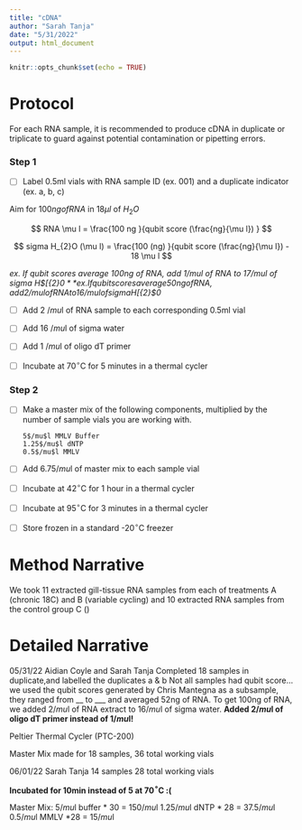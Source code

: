 ```yaml
---
title: "cDNA"
author: "Sarah Tanja"
date: "5/31/2022"
output: html_document
---
```


```r
knitr::opts_chunk$set(echo = TRUE)
```

# Protocol
For each RNA sample, it is recommended to produce cDNA in duplicate or triplicate to guard against potential contamination or pipetting errors.  


### Step 1
- [ ] Label 0.5ml vials with RNA sample ID (ex. 001) and a duplicate indicator (ex. a, b, c)

Aim for $100ng of RNA$ in $18\mu l$ of  $H_{2}O$

$$ RNA \mu l = \frac{100 ng }{qubit score (\frac{ng}{\mu l}) } $$
    
    
$$ sigma H_{2}O (\mu l) = \frac{100 (ng) }{qubit score (\frac{ng}{\mu l}) - 18 \mu l $$
  
*ex. If qubit scores average 100ng of RNA, add 1$/mu$l of RNA to 17$/mu$l of sigma H$_[{2}$0*
*ex. If qubit scores average 50ng of RNA, add 2$/mu$l of RNA to 16$/mu$l of sigma H$_[{2}$0*

- [ ] Add 2 $/mu$l of RNA sample to each corresponding 0.5ml vial
- [ ] Add 16 $/mu$l of sigma water


- [ ] Add 1 $/mu$l of oligo dT primer
- [ ] Incubate at 70$^{\circ}$C for 5 minutes in a thermal cycler 

### Step 2
- [ ] Make a master mix of the following components, 
      multiplied by the number of sample vials you are working with.
       
      
      5$/mu$l MMLV Buffer
      1.25$/mu$l dNTP
      0.5$/mu$l MMLV
      
- [ ] Add 6.75$/mu$l of master mix to each sample vial
- [ ] Incubate at 42$^{\circ}$C for 1 hour in a thermal cycler 
- [ ] Incubate at 95$^{\circ}$C for 3 minutes in a thermal cycler
- [ ] Store frozen in a standard -20$^{\circ}$C freezer

# Method Narrative

We took 11 extracted gill-tissue RNA samples from each of treatments A (chronic 18C) and B (variable cycling) and 10 extracted RNA samples from the control group C ()

# Detailed Narrative
05/31/22
Aidian Coyle and Sarah Tanja
Completed 18 samples in duplicate,and labelled the duplicates a & b
Not all samples had qubit score... we used the qubit scores generated by Chris Mantegna as a subsample, they ranged from __ to ___ and averaged 52ng of RNA. To get 100ng of RNA, we added 2$/mu$l of RNA extract to 16$/mu$l of sigma water. 
**Added 2$/mu$l of oligo dT primer instead of 1$/mu$l!**

Peltier Thermal Cycler (PTC-200)

Master Mix made for 18 samples, 36 total working vials

06/01/22
Sarah Tanja
14 samples
28 total working vials

**Incubated for 10min instead of 5 at 70$^{\circ}$C :(**

Master Mix:
5$/mu$l buffer * 30 = 150$/mu$l
1.25$/mu$l dNTP * 28 = 37.5$/mu$l
0.5$/mu$l MMLV *28 = 15$/mu$l